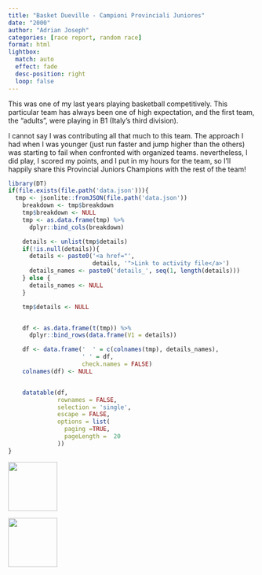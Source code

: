 ```yaml
---
title: "Basket Dueville - Campioni Provinciali Juniores"
date: "2000"
author: "Adrian Joseph"
categories: [race report, random race]
format: html
lightbox:
  match: auto
  effect: fade
  desc-position: right
  loop: false
---
```


This was one of my last years playing basketball competitively. This particular team has always been one of high expectation, and the first team, the "adults", were playing in B1 (Italy's third division).

I cannot say I was contributing all that much to this team. The approach I had when I was younger (just run faster and jump higher than the others) was starting to fail when confronted with organized teams. nevertheless, I did play, I scored my points, and I put in my hours for the team, so I'll happily share this Provincial Juniors Champions with the rest of the team!


```r
library(DT)
if(file.exists(file.path('data.json'))){
  tmp <- jsonlite::fromJSON(file.path('data.json'))
    breakdown <- tmp$breakdown
    tmp$breakdown <- NULL
    tmp <- as.data.frame(tmp) %>%
      dplyr::bind_cols(breakdown)

    details <- unlist(tmp$details)
    if(!is.null(details)){
      details <- paste0('<a href="',
                        details, '">Link to activity file</a>')
      details_names <- paste0('details_', seq(1, length(details)))
    } else {
      details_names <- NULL
    }

    tmp$details <- NULL


    df <- as.data.frame(t(tmp)) %>%
      dplyr::bind_rows(data.frame(V1 = details))

    df <- data.frame('  ' = c(colnames(tmp), details_names),
                     ' ' = df,
                     check.names = FALSE)
    colnames(df) <- NULL


    datatable(df,
              rownames = FALSE,
              selection = 'single',
              escape = FALSE,
              options = list(
                paging =TRUE,
                pageLength =  20
              ))
}
```





::: {layout-ncol=4}
![](img_modal/01.png){ width="100" group="hi" }

![](img_modal/02.png){ width="100" group="hi" }


:::
